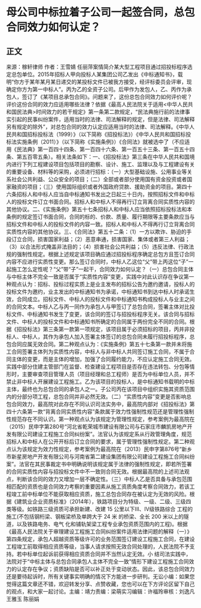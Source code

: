 # 母公司中标拉着子公司一起签合同，总包合同效力如何认定？
## 正文
来源：稼轩律师 作者：王雪婧  任丽萍案情简介某大型工程项目通过招投标程序选定总包单位。2015年招标人甲向投标人某集团公司乙发出《中标通知书》，载明“你方于某年某月某日递交的某投标文件已被我方接受，经评标委员会评审，现确定你方为第一中标人”。丙为乙的全资子公司。后甲作为发包人，乙、丙作为承包人，签订了《某项目总承包合同》。问题来了，这份总包合同效力如何评价呢？评价这份合同的效力应适用哪些法律？依据《最高人民法院关于适用<中华人民共和国民法典>时间效力的若干规定》第一条第二款规定，“民法典施行前的法律事实引起的民事纠纷案件，适用当时的法律、司法解释的规定，但是法律、司法解释另有规定的除外”，对总包合同的效力认定应适用当时的法律、司法解释。《中华人民共和国招标投标法（1999）》（以下简称《招投标法》）《中华人民共和国招标投标法实施条例（2011）》（以下简称《实施条例》）《合同法》就被选中了（不应适用《民法典》第一百四十四条、第一百四十六条、第一百五十三条、第一百五十四条、第五百零五条）。相关法条如下：一、《招投标法》第三条在中华人民共和国境内进行下列工程建设项目包括项目的勘察、设计、施工、监理以及与工程建设有关的重要设备、材料等的采购，必须进行招标：（一）大型基础设施、公用事业等关系社会公共利益、公众安全的项目；（二）全部或者部分使用国有资金投资或者国家融资的项目；（三）使用国际组织或者外国政府贷款、援助资金的项目。第四十六条招标人和中标人应当自中标通知书发出之日起三十日内，按照招标文件和中标人的投标文件订立书面合同。招标人和中标人不得再行订立背离合同实质性内容的其他协议。二、《实施条例》第五十七条招标人和中标人应当依照招标投标法和本条例的规定签订书面合同，合同的标的、价款、质量、履行期限等主要条款应当与招标文件和中标人的投标文件的内容一致。招标人和中标人不得再行订立背离合同实质性内容的其他协议。三、《合同法》第五十二条：（1）一方以欺诈、胁迫的手段订立合同，损害国家利益；（2）恶意串通，损害国家、集体或者第三人利益；（3）以合法形式掩盖非法目的；（4）损害社会公共利益；（5）违反法律、行政法规的强制性规定。根据上述规定该项目确应通过招投标程序确定总包方且签订合同内容不应进行实质性变更。那么签订合同时，中标人乙这位“父”带上丙这位“子”一起施工怎么定性呢？“父”带“子”一起干，合同效力如何认定？（一）总包合同主体与中标主体不完全一致是否属于“实质性内容”变更，实践中对此认识存在争议第一种观点认为：招标、投标过程实质上是业主发布的招标公告为邀约邀请，投标人的投标文件为邀约，业主发出的中标通知书为承诺，中标通知书到达中标人时承诺生效，合同成立。招标文件、中标人的投标文件和中标通知书构成投标人与业主之间的合同文本。中标人乙与丙一同作为承包人与甲签订了总包合同，签署主体对比投标文件、中标通知书发生了变更，该合同的签订与招投标程序无关。该合同与招标文件、中标人的投标文件和中标通知书所确定的合同属于两份完全不同的合同。根据《招投标法》第三条第一款第一项规定，该项目属于必须招标的项目，丙并非投标人、中标人，其作为承包人加入签署主体签订的总包合同未履行招投标程序，总包合同应属无效合同。第二种观点认为：《实施条例》第五十七条第一款并未将施工合同签署主体列为实质性内容，中标人与非中标人共同签订施工合同，不属于合同主体的变更，而是主体的增加，加强了合同履约能力，不应认定施工合同无效。实践中部分住建主管部门在监督、检查建设工程项目是否存在违法转包、分包等情形时，主要审查项目管理人员（项目经理和总工程师）是否为中标单位人员，并不禁止非中标人开展建设工程施工。乙为该项目的投标人，是中标通知书载明的中标主体，最终也为总包合同的承包人之一。子公司丙在该项目中组织实施其资质范围内的分部分项工程，总包合同并非必然无效。（二）“实质性内容”变更是否影响总包合同效力，最高院对此存在不同认识司法实务中，最高院内部对《招投标法》第四十六条第一款“背离合同实质性内容”条款属于效力性强制性规范还是管理性强制性规范存在不同认识。第一种观点认为该规定为管理性规定，参考案例为最高院在（2015）民申字第280号“河北省乾荣城市建设有限公司与石家庄市麟凯房地产开发有限公司建设工程施工合同纠纷案”。法官认为该规定系从行政管理角度，规范招标人和中标人在公开开标后订立合同的要求，属于管理性强制性规定。第二种观点认为该规定为效力性规定，参考案例为最高院在（2013）民申字第876号“新乡市新星房地产开发有限公司与河南省第二建设集团有限公司建设工程施工合同纠纷案”。法官在其民事裁定书中明确说明该规定属于法律的强制性规定，即若所签署的合同实质性内容与招投标文件中不一致则合同无效。根据最高院的上述司法观点，判断该合同的效力又增加一层不确定性。（三）中标人乙是否具备与承包范围相匹配的资质也是合同效力考察的重要因素从施工资质角度考察合同效力，若该工程竣工前中标单位不能获取相应资质，施工总包合同存在被认定为无效的风险。根据《建筑业企业资质标准》（2014年），铁路项目分为特级、一级、二级、三级四类等级。如铁路三级资质可承担新建、改建 15 公里以下III、IV级铁路综合 工程的施工(不包括钢桁梁、钢板梁桥及单跨大于 24 米 的桥梁、全长 200 米以上的隧道，以及铁路电务、电气 化和铺轨架梁工程专业承包资质范围内的工程)。根据《最高人民法院关于审理建设工程施工合同纠纷案件适用法律问题的解释（一）》第四条规定，承包人超越资质等级许可的业务范围签订建设工程施工合同，在建设工程竣工前取得相应资质等级，当事人请求按照无效合同处理的，人民法院不予支持。若中标单位起诉前获得相应资质合同并不当然认定无效。小 结司法实践中，法院对于“中标主体与总包合同承包人主体不完全一致”情形下建设工程施工合同效力的认定存在争议；资质缺陷是否可以补正处于变动状态。因此，该总包合同效力还是要待起诉时，所有关键事实明确的情况下方能进一步研判。无讼小编：如果您觉得这篇文章还不错，欢迎转发分享、点赞收藏，您也可以在下方评论区留下自己的观点，和大家一起讨论。主编：靖力责编：梁萌实习编辑：许福玲审核：刘逸凡 王雅玉 陈丽娟